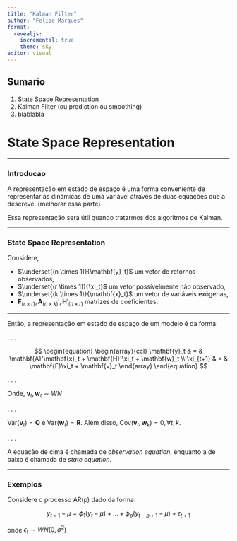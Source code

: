 ---
title: "Kalman Filter"
author: "Felipe Marques"
format: 
  revealjs:
    incremental: true
    theme: sky
editor: visual
---

## Sumario

1.  State Space Representation
2.  Kalman Filter (ou prediction ou smoothing)
3.  blablabla

# State Space Representation

------------------------------------------------------------------------

### Introducao

A representação em estado de espaço é uma forma conveniente de representar as dinâmicas de uma variável através de duas equações que a descreve. (melhorar essa parte)

Essa representação será útil quando tratarmos dos algoritmos de Kalman.

------------------------------------------------------------------------

### State Space Representation

Considere,

-   $\underset{(n \times 1)}{\mathbf{y}_t}$ um vetor de retornos observados,
-   $\underset{(r \times 1)}{\xi_t}$ um vetor possívelmente não observado,
-   $\underset{(k \times 1)}{\mathbf{x}_t}$ um vetor de variáveis exógenas,
-   $\mathbf{F}_{(r \times r)}, \mathbf{A}_{(n \times k)}', \mathbf{H}'_{(n \times r)}$ matrizes de coeficientes.

------------------------------------------------------------------------

Então, a representação em estado de espaço de um modelo é da forma:

. . .

$$
\begin{equation}
\begin{array}{ccl}
  \mathbf{y}_t & = & \mathbf{A}'\mathbf{x}_t + \mathbf{H}'\xi_t + \mathbf{w}_t \\
  \xi_{t+1} & = & \mathbf{F}\xi_t + \mathbf{v}_t
\end{array}
\end{equation}
$$

. . .

Onde, $\mathbf{v}_t,\mathbf{w}_t \sim WN$

. . .

$\textrm{Var}(\mathbf{v}_t) = \mathbf{Q}$ e $\textrm{Var}(\mathbf{w}_t) = \mathbf{R}$. Além disso, $\textrm{Cov}(\mathbf{v}_t,\mathbf{w}_k) = 0, \forall t,k$.

. . .

A equação de cima é chamada de *observation equation*, enquanto a de baixo é chamada de *state equation*.

------------------------------------------------------------------------

### Exemplos

Considere o processo AR(p) dado da forma:

$$
y_{t+1} - \mu = \phi_1(y_t - \mu) + \ldots + \phi_p(y_{t-p+1} - \mu) + \epsilon_{t+1}
$$

onde $\epsilon_t \sim WN(0, \sigma^2)$

